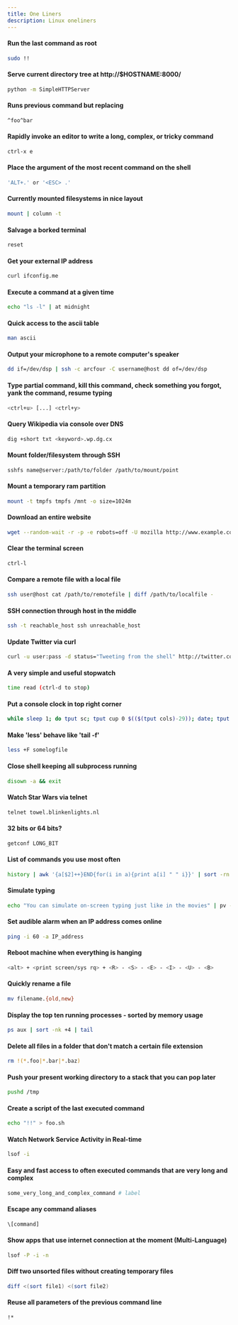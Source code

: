 ```yaml
---
title: One Liners
description: Linux oneliners
---
```


#### Run the last command as root
```bash
sudo !!
```

#### Serve current directory tree at http://$HOSTNAME:8000/
```bash
python -m SimpleHTTPServer
```

#### Runs previous command but replacing
```bash
^foo^bar
```

#### Rapidly invoke an editor to write a long, complex, or tricky command
```bash
ctrl-x e
```

#### Place the argument of the most recent command on the shell
```bash
'ALT+.' or '<ESC> .'
```

#### Currently mounted filesystems in nice layout
```bash
mount | column -t
```

#### Salvage a borked terminal
```bash
reset
```

#### Get your external IP address
```bash
curl ifconfig.me
```

#### Execute a command at a given time
```bash
echo "ls -l" | at midnight
```

#### Quick access to the ascii table
```bash
man ascii
```

#### Output your microphone to a remote computer's speaker
```bash
dd if=/dev/dsp | ssh -c arcfour -C username@host dd of=/dev/dsp
```

#### Type partial command, kill this command, check something you forgot, yank the command, resume typing
```bash
<ctrl+u> [...] <ctrl+y>
```

#### Query Wikipedia via console over DNS
```bash
dig +short txt <keyword>.wp.dg.cx
```

#### Mount folder/filesystem through SSH
```bash
sshfs name@server:/path/to/folder /path/to/mount/point
```

#### Mount a temporary ram partition
```bash
mount -t tmpfs tmpfs /mnt -o size=1024m
```

#### Download an entire website
```bash
wget --random-wait -r -p -e robots=off -U mozilla http://www.example.com
```

#### Clear the terminal screen
```bash
ctrl-l
```

#### Compare a remote file with a local file
```bash
ssh user@host cat /path/to/remotefile | diff /path/to/localfile -
```

#### SSH connection through host in the middle
```bash
ssh -t reachable_host ssh unreachable_host
```

#### Update Twitter via curl
```bash
curl -u user:pass -d status="Tweeting from the shell" http://twitter.com/statuses/update.xml
```

#### A very simple and useful stopwatch
```bash
time read (ctrl-d to stop)
```

#### Put a console clock in top right corner
```bash
while sleep 1; do tput sc; tput cup 0 $(($(tput cols)-29)); date; tput rc; done &
```

#### Make 'less' behave like 'tail -f'
```bash
less +F somelogfile
```

#### Close shell keeping all subprocess running
```bash
disown -a && exit
```

#### Watch Star Wars via telnet
```bash
telnet towel.blinkenlights.nl
```

#### 32 bits or 64 bits?
```bash
getconf LONG_BIT
```

#### List of commands you use most often
```bash
history | awk '{a[$2]++}END{for(i in a){print a[i] " " i}}' | sort -rn | head
```

#### Simulate typing
```bash
echo "You can simulate on-screen typing just like in the movies" | pv -qL 10
```

#### Set audible alarm when an IP address comes online
```bash
ping -i 60 -a IP_address
```

#### Reboot machine when everything is hanging
```bash
<alt> + <print screen/sys rq> + <R> - <S> - <E> - <I> - <U> - <B>
```

#### Quickly rename a file
```bash
mv filename.{old,new}
```

#### Display the top ten running processes - sorted by memory usage
```bash
ps aux | sort -nk +4 | tail
```

#### Delete all files in a folder that don't match a certain file extension
```bash
rm !(*.foo|*.bar|*.baz)
```

#### Push your present working directory to a stack that you can pop later
```bash
pushd /tmp
```

#### Create a script of the last executed command
```bash
echo "!!" > foo.sh
```

#### Watch Network Service Activity in Real-time
```bash
lsof -i
```

#### Easy and fast access to often executed commands that are very long and complex
```bash
some_very_long_and_complex_command # label
```

#### Escape any command aliases
```bash
\[command]
```

#### Show apps that use internet connection at the moment (Multi-Language)
```bash
lsof -P -i -n
```

#### Diff two unsorted files without creating temporary files
```bash
diff <(sort file1) <(sort file2)
```

#### Reuse all parameters of the previous command line
```bash
!*
```
